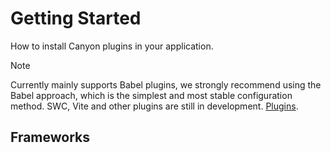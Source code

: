 
# Getting Started

How to install Canyon plugins in your application.

> [!NOTE]
>
> Currently mainly supports Babel plugins, we strongly recommend using the Babel approach, which is the simplest and most stable configuration method. SWC, Vite and other plugins are still in development. [Plugins](https://github.com/canyon-project/canyon/tree/main/plugins).

## Frameworks

<Cards>
  <Cards.Card
    title="Next.js"
    href="/docs/installation/next"
  />
  <Cards.Card
    title="Vite"
    href="/docs/installation/vite"
  />
  <Cards.Card
    title="Webpack"
    href="/docs/installation/webpack"
  />
  <Cards.Card
    title="Vanilla JavaScript"
    href="/docs/installation/vanilla-js"
  />
  <Cards.Card
    title="React Native"
    href="/docs/installation/react-native"
  />
  <Cards.Card
    title="Lynx"
    href="/docs/installation/lynx"
  />
</Cards> 